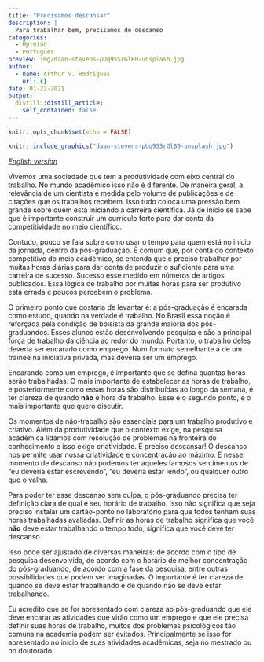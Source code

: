 ```yaml
---
title: "Precisamos descansar"
description: |
  Para trabalhar bem, precisamos de descanso
categories:
  - Opiniao
  - Portugues
preview: img/daan-stevens-pUq95SrGlB0-unsplash.jpg
author:
  - name: Arthur V. Rodrigues
    url: {}
date: 01-22-2021
output:
  distill::distill_article:
    self_contained: false
---
```


```r
knitr::opts_chunk$set(echo = FALSE)
```

```r

knitr::include_graphics("daan-stevens-pUq95SrGlB0-unsplash.jpg")

```

[*English version*](https://avrodrigues.github.io/posts/2021-01-22-we-need-to-rest)

Vivemos uma sociedade que tem a produtividade com eixo central do trabalho. No mundo acadêmico isso não é diferente. De maneira geral, a relevância de um cientista é medida pelo volume de publicações e de citações que os trabalhos recebem. Isso tudo coloca uma pressão bem grande sobre quem está iniciando a carreira cientifica. Já de início se sabe que é importante construir um currículo forte para dar conta da competitividade no meio científico.

Contudo, pouco se fala sobre como usar o tempo para quem está no início da jornada, dentro da pós-graduação. É comum que, por conta do contexto competitivo do meio acadêmico, se entenda que é preciso trabalhar por muitas horas diárias para dar conta de produzir o suficiente para uma carreira de sucesso. Sucesso esse medido em números de artigos publicados. Essa lógica de trabalho por muitas horas para ser produtivo está errada e poucos percebem o problema.

O primeiro ponto que gostaria de levantar é: a pós-graduação é encarada como estudo, quando na verdade é trabalho. No Brasil essa noção é reforçada pela condição de bolsista da grande maioria dos pós-graduandos. Esses alunos estão desenvolvendo pesquisa e são a principal força de trabalho da ciência ao redor do mundo. Portanto, o trabalho deles deveria ser encarado como emprego. Num formato semelhante a de um trainee na iniciativa privada, mas deveria ser um emprego.

Encarando como um emprego, é importante que se defina quantas horas serão trabalhadas. O mais importante de estabelecer as horas de trabalho, e posteriormente como essas horas são distribuídas ao longo da semana, é ter clareza de quando **não** é hora de trabalho. Esse é o segundo ponto, e o mais importante que quero discutir.

Os momentos de não-trabalho são essenciais para um trabalho produtivo e criativo. Além da produtividade que o contexto exige, na pesquisa acadêmica lidamos com resolução de problemas na fronteira do conhecimento e isso exige criatividade. É preciso descansar! O descanso nos permite usar nossa criatividade e concentração ao máximo. E nesse momento de descanso não podemos ter aqueles famosos sentimentos de "eu deveria estar escrevendo", "eu deveria estar lendo", ou qualquer outro que o valha.

Para poder ter esse descanso sem culpa, o pós-graduando precisa ter definição clara de qual é seu horário de trabalho. Isso não significa que seja preciso instalar um cartão-ponto no laboratório para que todos tenham suas horas trabalhadas avaliadas. Definir as horas de trabalho significa que você **não** deve estar trabalhando o tempo todo, significa que você deve ter descanso.

Isso pode ser ajustado de diversas maneiras: de acordo com o tipo de pesquisa desenvolvida, de acordo com o horário de melhor concentração do pós-graduando, de acordo com a fase da pesquisa, entre outras possibilidades que podem ser imaginadas. O importante é ter clareza de quando se deve estar trabalhando e de quando não se deve estar trabalhando.

Eu acredito que se for apresentado com clareza ao pós-graduando que ele deve encarar as atividades que virão como um emprego e que ele precisa definir suas horas de trabalho, muitos dos problemas psicológicos tão comuns na academia podem ser evitados. Principalmente se isso for apresentado no início de suas atividades acadêmicas, seja no mestrado ou no doutorado.

